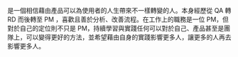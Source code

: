 是一個相信藉由產品可以為使用者的人生帶來不一樣轉變的人。本身經歷從 QA 轉 RD 而後轉至 PM ，喜歡且善於分析、改善流程。在工作上的職務是一位 PM，但對於自己的定位則不只是 PM，持續學習與實踐任何可以對於自己、產品甚至是團隊上，可以變得更好的方法，並希望藉由自身的實踐影響更多人，讓更多的人再去影響更多人。
